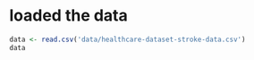 
# loaded the data 
```{r}
data <- read.csv('data/healthcare-dataset-stroke-data.csv')
data

```


